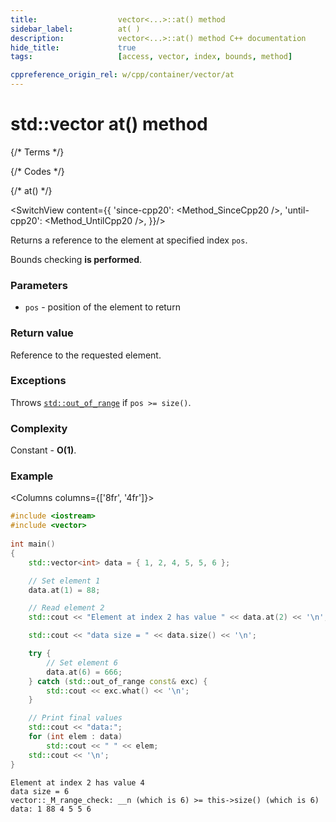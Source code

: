 ```yaml
---
title:					vector<...>::at() method
sidebar_label:			at( )
description:			vector<...>::at() method C++ documentation
hide_title:				true
tags:					[access, vector, index, bounds, method]

cppreference_origin_rel: w/cpp/container/vector/at
---
```


# std::vector at() method


{/* Terms */}

{/* Codes */}

{/* at() */}

<SwitchView content={{
	'since-cpp20': <Method_SinceCpp20 />,
	'until-cpp20': <Method_UntilCpp20 />,
}}/>

Returns a <Tooltip title={Term_ContAlias_Reference}>reference</Tooltip> to the element at specified index `pos`.

Bounds checking **is performed**.

### Parameters

- `pos` - position of the element to return

### Return value

Reference to the requested element.

### Exceptions

Throws [`std::out_of_range`](#) if `pos >= size()`.

### Complexity

Constant - **O(1)**.

### Example

<Columns columns={['8fr', '4fr']}>
<div>

```cpp title='Main.cpp' showLineNumbers
#include <iostream>
#include <vector>
 
int main()
{
	std::vector<int> data = { 1, 2, 4, 5, 5, 6 };

	// Set element 1
	data.at(1) = 88;

	// Read element 2
	std::cout << "Element at index 2 has value " << data.at(2) << '\n';

	std::cout << "data size = " << data.size() << '\n';

	try {
		// Set element 6
		data.at(6) = 666;
	} catch (std::out_of_range const& exc) {
		std::cout << exc.what() << '\n';
	}

	// Print final values
	std::cout << "data:";
	for (int elem : data)
		std::cout << " " << elem;
	std::cout << '\n';
}
```

</div>
<div>

```plaintext title="Possible output"
Element at index 2 has value 4
data size = 6
vector::_M_range_check: __n (which is 6) >= this->size() (which is 6)
data: 1 88 4 5 5 6
```

</div>
</Columns>
